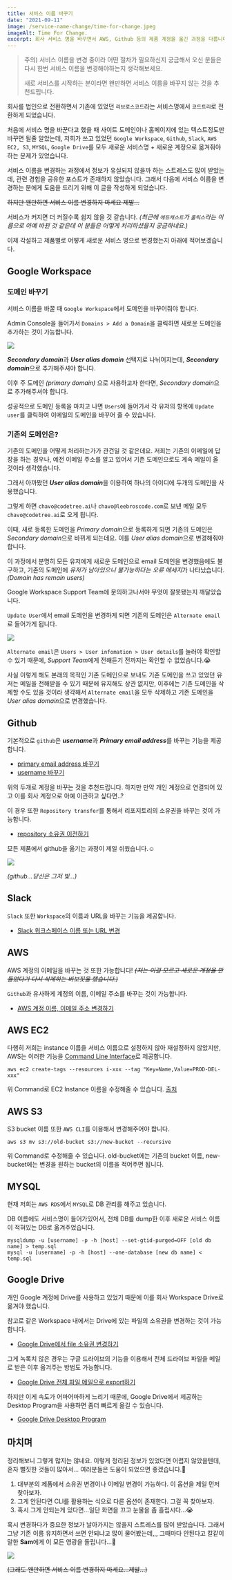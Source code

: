```yaml
---
title: 서비스 이름 바꾸기
date: "2021-09-11"
image: /service-name-change/time-for-change.jpeg
imageAlt: Time For Change.
excerpt: 회사 서비스 명을 바꾸면서 AWS, Github 등의 제품 계정을 옮긴 과정을 다룹니다.
---
```


> 주의) 서비스 이름을 변경 중이라 어떤 절차가 필요하신지 궁금해서 오신 분들은 다시 한번 서비스 이름을 변경해야하는지 생각해보세요.
>
> 새로 서비스를 시작하는 분이라면 왠만하면 서비스 이름을 바꾸지 않는 것을 추천드립니다.

회사를 법인으로 전환하면서 기존에 있었던 `리브로스코드`라는 서비스명에서 `코드트리`로 전환하게 되었습니다.

처음에 서비스 명을 바꾼다고 했을 때 사이트 도메인이나 홈페이지에 있는 텍스트정도만 바꾸면 될줄 알았는데,
저희가 쓰고 있었던 `Google Workspace`, `Github`, `Slack`, `AWS EC2, S3`, `MYSQL`, `Google Drive`를
모두 새로운 서비스명 + 새로운 계정으로 옮겨줘야하는 문제가 있었습니다.

서비스 이름을 변경하는 과정에서 정보가 유실되지 않을까 하는 스트레스도 많이 받았는데,
관련 경험을 공유한 포스트가 존재하지 않았습니다.
그래서 다음에 서비스 이름을 변경하는 분에게 도움을 드리기 위해 이 글을 작성하게 되었습니다.

<s>하지만 왠만하면 서비스 이름 변경하지 마세요 제발...</s>

서비스가 커지면 더 커질수록 쉽지 않을 것 같습니다.
*(최근에 `에듀캐스트`가 `홀릭스`라는 이름으로 아예 바뀐 것 같은데 이 분들은 어떻게 처리하셨을지 궁금하네요.)*

이제 각설하고 제품별로 어떻게 새로운 서비스 명으로 변경했는지 아래에 적어보겠습니다.

## Google Workspace

### 도메인 바꾸기

서비스 이름을 바꿀 때 `Google Workspace`에서 도메인을 바꾸어줘야 합니다.

Admin Console을 들어가서 `Domains > Add a Domain`을 클릭하면 새로운 도메인을 추가하는 것이 가능합니다.

<div className="mx-auto" style={{maxWidth: 600}}>
    <Image
        layout="responsive"
        src={"/service-name-change/add-domain-in-admin-console.png"}
        width={256}
        height={237}
    />
</div>

***Secondary domain***과 ***User alias domain*** 선택지로 나뉘어지는데,
***Secondary domain***으로 추가해주셔야 합니다.

이후 주 도메인 *(primary domain)* 으로 사용하고자 한다면,
*Secondary domain*으로 추가해주셔야 합니다.

성공적으로 도메인 등록을 마치고 나면 `Users`에 들어가서 각 유저의 항목에
`Update user`를 클릭하여 이메일의 도메인을 바꾸어 줄 수 있습니다.

### 기존의 도메인은?

기존의 도메인을 어떻게 처리하는가가 관건일 것 같은데요. 저희는 기존의 이메일에 답장을 하는 경우나,
예전 이메일 주소를 알고 있어서 기존 도메인으로도 계속 메일이 올 것이라 생각했습니다.

그래서 아까봤던 ***User alias domain***을 이용하여 하나의 아이디에 두개의 도메인을 사용했습니다.

그렇게 하면 `chavo@codetree.ai`나 `chavo@leebroscode.com`로 보낸 메일 모두 `chavo@codetree.ai`로 오게 됩니다.

이때, 새로 등록한 도메인을 *Primary domain*으로 등록하게 되면 기존의 도메인은 *Secondary domain*으로
바뀌게 되는데요. 이를 *User alias domain*으로 변경해줘야 합니다.

이 과정에서 분명히 모든 유저에게 새로운 도메인으로 email 도메인을 변경했음에도 불구하고, 기존의 도메인에 *유저가 남아있으니
불가능하다는 오류 메세지*가 나타났습니다.*(Domain has remain users)*

Google Workspace Support Team에 문의하고나서야 무엇이 잘못됐는지 깨달았습니다.

`Update User`에서 email 도메인을 변경하게 되면 기존의 도메인은 `Alternate email`로 들어가게 됩니다.

<div className="mx-auto" style={{maxWidth: 600}}>
    <Image
        layout="responsive"
        src={"/service-name-change/user-information.png"}
        width={1720}
        height={812}
    />
</div>


`Alternate email`은 `Users > User infomation > User details`를 눌러야 확인할 수 있기 때문에,
*Support Team*에게 전해듣기 전까지는 확인할 수 없었습니다.😭

사실 이렇게 해도 본래의 목적인 기존 도메인으로 보내도 기존 도메인을 쓰고 있었던 유저는 메일을 전해받을 수 있기 때문에
유지해도 상관 없지만, 이후에는 기존 도메인을 삭제할 수도 있을 것이라 생각해서 `Alternate email`을 모두 삭제하고
기존 도메인을 *User alias domain*으로 변경했습니다.

## Github

기본적으로 `github`은 ***username***과 ***Primary email address***를 바꾸는 기능을 제공합니다.

* [primary email address 바꾸기](https://docs.github.com/en/account-and-profile/setting-up-and-managing-your-github-user-account/managing-email-preferences/changing-your-primary-email-address)
* [username 바꾸기](https://docs.github.com/en/account-and-profile/setting-up-and-managing-your-github-user-account/managing-user-account-settings/changing-your-github-username)

위의 두개로 계정을 바꾸는 것을 추천드립니다. 하지만 만약 개인 계정으로 연결되어 있고 이를 회사 계정으로 아예 이관하고 싶다면..?

이 경우 또한 `Repository transfer`를 통해서 리포지토리의 소유권을 바꾸는 것이 가능합니다.
* [repository 소유권 이전하기](https://docs.github.com/en/repositories/creating-and-managing-repositories/transferring-a-repository)

모든 제품에서 github을 옮기는 과정이 제일 쉬웠습니다.☺️

<div className="mx-auto" style={{maxWidth: 600}}>
    <Image
        layout="responsive"
        src={"/service-name-change/just-light.jpeg"}
        width={256}
        height={144}
    />
</div>

<p style={{textAlign: "center"}}>
    <em>(github...당신은 그저 빛...)</em>
</p>

## Slack

`Slack` 또한 `Workspace`의 이름과 URL을 바꾸는 기능을 제공합니다.

* [Slack 워크스페이스 이름 또는 URL 변경](https://slack.com/help/articles/201663443-Change-your-workspace-or-org-name-and-URL)

## AWS

AWS 계정의 이메일을 바꾸는 것 또한 가능합니다!
*<s>(저는 이걸 모르고 새로운 계정을 만들었다가 다시 삭제하는 바보짓을 했습니다.)</s>*

`Github`과 유사하게 계정의 이름, 이메일 주소를 바꾸는 것이 가능합니다.

* [AWS 계정 이름, 이메일 주소 변경하기](https://docs.aws.amazon.com/awsaccountbilling/latest/aboutv2/manage-account-payment.html#manage-account-payment-edit-user-name)

## AWS EC2

다행히 저희는 instance 이름을 서비스 이름으로 설정하지 않아 재설정하지 않았지만,
AWS는 이러한 기능을 [Command Line Interface](https://aws.amazon.com/cli/)로 제공합니다.

```
aws ec2 create-tags --resources i-xxx --tag "Key=Name,Value=PROD-DEL-xxx"
```

위 Command로 EC2 Instance 이름을 수정해줄 수 있습니다.
[출처](https://stackoverflow.com/questions/35772757/how-to-rename-ec2-instance-name)

## AWS S3

S3 bucket 이름 또한 `AWS CLI`를 이용해서 변경해주어야 합니다.

```
aws s3 mv s3://old-bucket s3://new-bucket --recursive
```

위 Command로 수정해줄 수 있습니다. old-bucket에는 기존의 bucket 이름,
new-bucket에는 변경을 원하는 bucket의 이름을 적어주면 됩니다.

## MYSQL

현재 저희는 `AWS RDS`에서 `MYSQL`로 DB 관리를 해주고 있습니다.

DB 이름에도 서비스명이 들어가있어서, 전체 DB를 dump한 이후 새로운 서비스 이름이 적혀있는 DB로
옮겨주었습니다.

```
mysqldump -u [username] -p -h [host] --set-gtid-purged=OFF [old db name] > temp.sql
mysql -u [username] -p -h [host] --one-database [new db name] < temp.sql
```

## Google Drive

개인 Google 계정에 Drive를 사용하고 있었기 때문에 이를 회사 Workspace Drive로 옮겨야 했습니다.

참고로 같은 Workspace 내에서는 Drive에 있는 파일의 소유권을 변경하는 것이 가능합니다.

* [Google Drive에서 file 소유권 변경하기](https://support.google.com/drive/answer/2494892)

그게 녹록치 않은 경우는 구글 드라이브의 기능을 이용해서 전체 드라이브 파일을 메일로 받은 이후 옮겨주는 방법도 가능합니다.

* [Google Drive 전체 파일 메일으로 export하기](https://dailymalay.tistory.com/72)

하지만 이게 속도가 어마어마하게 느리기 때문에, Google Drive에서 제공하는 Desktop Program을 사용하면 좀더 빠르게 옮길 수 있습니다.

* [Google Drive Desktop Program](https://www.google.com/drive/download/)

## 마치며

정리해보니 그렇게 많지는 않네요. 이렇게 정리된 정보가 있었다면 어렵지 않았을텐데, 혼자 뻘짓한 것들이 많아서...
여러분들은 도움이 되었으면 좋겠습니다.🙌

1. 대부분의 제품에서 소유권 변경이나 이메일 변경이 가능하다. 이 옵션을 제일 먼저 찾아보자.
2. 그게 안된다면 CLI를 활용하는 식으로 다른 옵션이 존재한다. 그걸 꼭 찾아보자.
3. 혹시 그게 안되는게 있다면...일단 화면을 끄고 눈물을 좀 흘립시다...😭

혹시 변경하다가 중요한 정보가 날아가지는 않을지 스트레스를 많이 받았습니다. 그래서
그냥 기존 이름 유지하면서 쓰면 안되냐고 많이 물어봤는데,,, 그때마다 안된다고 칼같이
말한 **Sam**에게 이 모든 영광을 돌립니다...🤗

<div className="mx-auto" style={{maxWidth: 400}}>
    <Image
        layout="responsive"
        src={"/service-name-change/i-want-to-migrate.jpeg"}
        width={900}
        height={900}
    />
</div>

<p style={{textAlign: "center"}}>
    <s>(그래도 왠만하면 서비스 이름 변경하지 마세요...제발...)</s>
</p>
